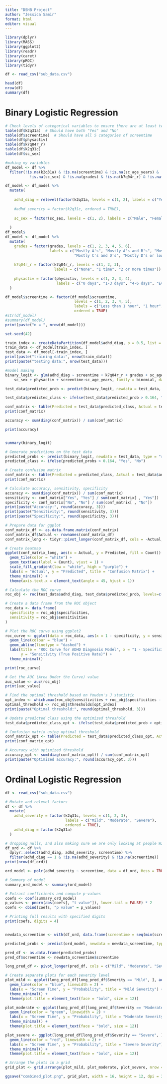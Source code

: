 ```yaml
---
title: "DSHB Project"
author: "Jessica Samir"
format: html
editor: visual
---
```


```r
library(dplyr)
library(MASS)
library(ggplot2)
library(readr)
library(caret)
library(pROC)
library(tidyr)

df <- read_csv("sub_data.csv")

head(df)
nrow(df)
summary(df)
```

# Binary Logistic Regression

```r
# Check levels of categorical variables to ensure there are at least two levels
table(df$k2q31a)  # Should have both "Yes" and "No"
table(df$screentime)  # Should have all 5 categories of screentime
table(df$physactiv) 
table(df$k7q04r_r)
table(df$k2q31c)
table(df$sc_sex)

```

```r

#making my variables
df_model <- df %>%
  filter(!is.na(k2q31a) & !is.na(screentime) & !is.na(sc_age_years) & 
           !is.na(sc_sex) & !is.na(grades) & !is.na(k7q04r_r) & !is.na(physactiv))

df_model <- df_model %>%
  mutate(
    
    adhd_diag = relevel(factor(k2q31a, levels = c(1, 2), labels = c("Yes", "No")), ref = "No"),
    
    #adhd_severity = factor(k2q31c, ordered = TRUE),
    
    sc_sex = factor(sc_sex, levels = c(1, 2), labels = c("Male", "Female"))
    
  )
df_model$
df_model <- df_model %>%
  mutate(
    grades = factor(grades, levels = c(1, 2, 3, 4, 5, 6), 
                    labels = c("Mostly A's", "Mostly A's and B's", "Mostly B's and C's", 
                               "Mostly C's and D's", "Mostly D's or lower", "No grades provided")),
    
    k7q04r_r = factor(k7q04r_r, levels = c(1, 2, 3), 
                      labels = c("None", "1 time", "2 or more times")),
    
    physactiv = factor(physactiv, levels = c(1, 2, 3, 4), 
                       labels = c("0 days", "1-3 days", "4-6 days", "Every day"))
  )

df_model$screentime <- factor(df_model$screentime, 
                               levels = c(1, 2, 3, 4, 5), 
                               labels = c("Less than 1 hour", "1 hour", "2 hours", "3 hours", "4 or more hours"), 
                               ordered = TRUE)
#str(df_model)
#summary(df_model)
print(paste("n = ", nrow(df_model)))

set.seed(42)

train_index <- createDataPartition(df_model$adhd_diag, p = 0.5, list = FALSE)
train_data <- df_model[train_index, ]
test_data <- df_model[-train_index, ]
print(paste("training data:", nrow(train_data)))
print(paste("testing data:", nrow(test_data)))

#model making
binary_logit <- glm(adhd_diag ~ screentime + k7q04r_r + grades + sc_age_years + 
    sc_sex + physactiv + screentime:sc_age_years, family = binomial, data = train_data)

test_data$predicted_prob <- predict(binary_logit, newdata = test_data, type = "response")

test_data$predicted_class <- ifelse(test_data$predicted_prob > 0.164, "Yes", "No")

conf_matrix <- table(Predicted = test_data$predicted_class, Actual = test_data$adhd_diag)
print(conf_matrix)

accuracy <- sum(diag(conf_matrix)) / sum(conf_matrix)

print(accuracy)



```

```r
summary(binary_logit)
```

```r
# Generate predictions on the test data
predicted_probs <- predict(binary_logit, newdata = test_data, type = "response")
predicted_class <- ifelse(predicted_probs > 0.164, "Yes", "No")

# Create confusion matrix
conf_matrix <- table(Predicted = predicted_class, Actual = test_data$adhd_diag)
print(conf_matrix)

# Calculate accuracy, sensitivity, specificity
accuracy <- sum(diag(conf_matrix)) / sum(conf_matrix)
sensitivity <- conf_matrix["Yes", "Yes"] / sum(conf_matrix[ , "Yes"])
specificity <- conf_matrix["No", "No"] / sum(conf_matrix[ , "No"])
print(paste("Accuracy:", round(accuracy, 3)))
print(paste("Sensitivity:", round(sensitivity, 3)))
print(paste("Specificity:", round(specificity, 3)))

# Prepare data for ggplot
conf_matrix_df <- as.data.frame.matrix(conf_matrix)
conf_matrix_df$Actual <- rownames(conf_matrix_df)
conf_matrix_long <- tidyr::pivot_longer(conf_matrix_df, cols = -Actual, names_to = "Predicted", values_to = "Count")

# Create heatmap
ggplot(conf_matrix_long, aes(x = Actual, y = Predicted, fill = Count)) +
  geom_tile(color = "white") +
  geom_text(aes(label = Count), vjust = 1) +
  scale_fill_gradient(low = "white", high = "purple") +
  labs(x = "Actual", y = "Predicted", title = "Confusion Matrix") +
  theme_minimal() +
  theme(axis.text.x = element_text(angle = 45, hjust = 1))
```

```r
# Calculate the ROC curve
roc_obj <- roc(test_data$adhd_diag, test_data$predicted_prob, levels=c("No", "Yes"))

# Create a data frame from the ROC object
roc_data <- data.frame(
  specificity = roc_obj$specificities,
  sensitivity = roc_obj$sensitivities
)

# Plot the ROC curve using ggplot2
roc_curve <- ggplot(data = roc_data, aes(x = 1 - specificity, y = sensitivity)) +
  geom_line(colour = "blue") +
  geom_abline(linetype = "dashed") +
  labs(title = "ROC Curve for ADHD Diagnosis Model", x = "1 - Specificity (False Positive Rate)", 
       y = "Sensitivity (True Positive Rate)") +
  theme_minimal()

print(roc_curve)

# Get the AUC (Area Under the Curve) value
auc_value <- auc(roc_obj)
print(auc_value)

```

```r
# Find the optimal threshold based on Youden's J statistic
opt_index <- which.max(roc_obj$sensitivities + roc_obj$specificities - 1)
optimal_threshold <- roc_obj$thresholds[opt_index]
print(paste("Optimal threshold:", round(optimal_threshold, 3)))

# Update predicted class using the optimized threshold
test_data$predicted_class_opt <- ifelse(test_data$predicted_prob > optimal_threshold, "Yes", "No")

# Confusion matrix using optimal threshold
conf_matrix_opt <- table(Predicted = test_data$predicted_class_opt, Actual = test_data$adhd_diag)
print(conf_matrix_opt)

# Accuracy with optimized threshold
accuracy_opt <- sum(diag(conf_matrix_opt)) / sum(conf_matrix_opt)
print(paste("Optimized accuracy:", round(accuracy_opt, 3)))

```

# Ordinal Logistic Regression

```r
df <- read_csv("sub_data.csv")

# Mutate and relevel factors
df <- df %>%
  mutate(
    adhd_severity = factor(k2q31c, levels = c(1, 2, 3),
                           labels = c("Mild", "Moderate", "Severe"),
                           ordered = TRUE),
    adhd_diag = factor(k2q31a)
  )

# dropping nulls, and also making sure we are only looking at people WITH adhd
df_ord <- df %>%
  dplyr::select(adhd_diag, adhd_severity, screentime) %>%
  filter(adhd_diag == 1 & !is.na(adhd_severity) & !is.na(screentime))
print(nrow(df_ord))

ord_model <- polr(adhd_severity ~ screentime, data = df_ord, Hess = TRUE)

# Summary of model
summary_ord_model <- summary(ord_model)

# Extract coefficients and compute p-values
coefs <- coef(summary_ord_model)
p_values <- pnorm(abs(coefs[, "t value"]), lower.tail = FALSE) * 2
coefs <- cbind(coefs, "p value" = p_values)

# Printing full results with specified digits
print(coefs, digits = 4)



```

```r
newdata_screentime <- with(df_ord, data.frame(screentime = seq(min(screentime), max(screentime), length.out = 100)))

predicted_probs <- predict(ord_model, newdata = newdata_screentime, type = "probs")

pred_df <- as.data.frame(predicted_probs)
pred_df$screentime <- newdata_screentime$screentime

long_pred_df <- pivot_longer(pred_df, cols = c("Mild", "Moderate", "Severe"), names_to = "Severity", values_to = "Probability")

# Create separate plots for each severity level
plot_mild <- ggplot(long_pred_df[long_pred_df$Severity == "Mild", ], aes(x = screentime, y = Probability)) +
  geom_line(color = "blue", linewidth = 2) +
  labs(x = "Screen Time", y = "Probability", title = "Mild Severity") +
  theme_minimal() +
  theme(plot.title = element_text(face = "bold", size = 12))

plot_moderate <- ggplot(long_pred_df[long_pred_df$Severity == "Moderate", ], aes(x = screentime, y = Probability)) +
  geom_line(color = "green", linewidth = 2) +
  labs(x = "Screen Time", y = "Probability", title = "Moderate Severity") +
  theme_minimal() +
  theme(plot.title = element_text(face = "bold", size = 12))

plot_severe <- ggplot(long_pred_df[long_pred_df$Severity == "Severe", ], aes(x = screentime, y = Probability)) +
  geom_line(color = "red", linewidth = 2) +
  labs(x = "Screen Time", y = "Probability", title = "Severe Severity") +
  theme_minimal() +
  theme(plot.title = element_text(face = "bold", size = 12))

# Arrange the plots in a grid
grid_plot <- grid.arrange(plot_mild, plot_moderate, plot_severe, nrow = 3, ncol = 1, heights = c(1, 1, 1))

ggsave("combined_plot.png", grid_plot, width = 16, height = 12, dpi = 300)
```
